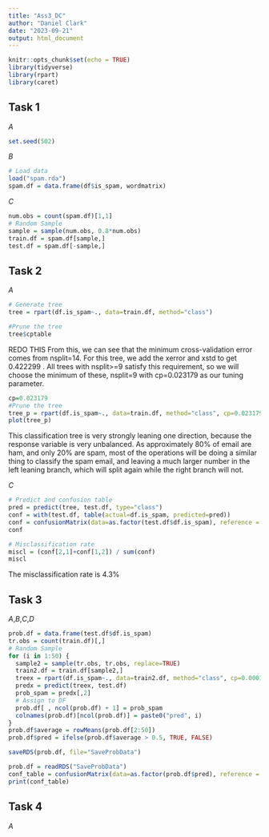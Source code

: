 ```yaml
---
title: "Ass3_DC"
author: "Daniel Clark"
date: "2023-09-21"
output: html_document
---
```


```r
knitr::opts_chunk$set(echo = TRUE)
library(tidyverse)
library(rpart)
library(caret)
```

## Task 1

*A*

```r
set.seed(502)
```

*B*

```r
# Load data
load("spam.rda")
spam.df = data.frame(df$is_spam, wordmatrix)

```

*C*

```r
num.obs = count(spam.df)[1,1]
# Random Sample
sample = sample(num.obs, 0.8*num.obs)
train.df = spam.df[sample,]
test.df = spam.df[-sample,]

```


## Task 2

*A*

```r
# Generate tree
tree = rpart(df.is_spam~., data=train.df, method="class")

#Prune the tree
tree$cptable
```
REDO THIS
From this, we can see that the minimum cross-validation error comes from nsplit=14. For this tree, we add the xerror and xstd to get 0.422299 . All trees with nsplit>=9 satisfy this requirement, so we will choose the minimum of these, nsplit=9 with cp=0.023179 as our tuning parameter.

```r
cp=0.023179
#Prune the tree
tree_p = rpart(df.is_spam~., data=train.df, method="class", cp=0.023179)
plot(tree_p)
```

This classification tree is very strongly leaning one direction, because the response variable is very unbalanced. As approximately 80% of email are ham, and only 20% are spam, most of the operations will be doing a similar thing to classify the spam email, and leaving a much larger number in the left leaning branch, which will split again while the right branch will not.

*C*

```r
# Predict and confusion table
pred = predict(tree, test.df, type="class")
conf = with(test.df, table(actual=df.is_spam, predicted=pred))
conf = confusionMatrix(data=as.factor(test.df$df.is_spam), reference = as.factor(pred))
conf
```

```r
# Misclassification rate
miscl = (conf[2,1]+conf[1,2]) / sum(conf)
miscl
```
The misclassification rate is 4.3%


## Task 3

*A*,*B*,*C*,*D*

```r
prob.df = data.frame(test.df$df.is_spam)
tr.obs = count(train.df)[,]
# Random Sample
for (i in 1:50) {
  sample2 = sample(tr.obs, tr.obs, replace=TRUE)
  train2.df = train.df[sample2,]
  treex = rpart(df.is_spam~., data=train2.df, method="class", cp=0.0001)
  predx = predict(treex, test.df)
  prob_spam = predx[,2]
  # Assign to DF
  prob.df[ , ncol(prob.df) + 1] = prob_spam                
  colnames(prob.df)[ncol(prob.df)] = paste0("pred", i)
}
prob.df$average = rowMeans(prob.df[2:50])
prob.df$pred = ifelse(prob.df$average > 0.5, TRUE, FALSE)

saveRDS(prob.df, file="SaveProbData")
```

```r
prob.df = readRDS("SaveProbData")
conf_table = confusionMatrix(data=as.factor(prob.df$pred), reference = as.factor(prob.df$test.df.df.is_spam))
print(conf_table)
```

## Task 4

*A*

```r

```










